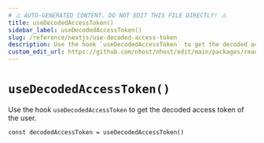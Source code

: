 ```yaml
---
# ⚠️ AUTO-GENERATED CONTENT. DO NOT EDIT THIS FILE DIRECTLY! ⚠️
title: useDecodedAccessToken()
sidebar_label: useDecodedAccessToken()
slug: /reference/nextjs/use-decoded-access-token
description: Use the hook `useDecodedAccessToken` to get the decoded access token of the user.
custom_edit_url: https://github.com/nhost/nhost/edit/main/packages/react/src/useDecodedAccessToken.ts#L17
---
```


# `useDecodedAccessToken()`

Use the hook `useDecodedAccessToken` to get the decoded access token of the user.

```tsx
const decodedAccessToken = useDecodedAccessToken()
```
